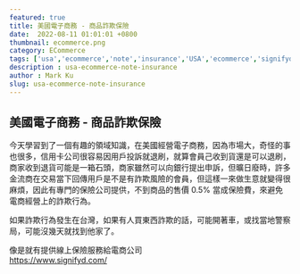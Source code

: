 ```yaml
---
featured: true
title: 美國電子商務 - 商品詐欺保險
date:  2022-08-11 01:01:01 +0800
thumbnail: ecommerce.png
category: ECommerce
tags: ['usa','ecommerce','note','insurance','USA','ecommerce','signifyd']
description : usa-ecommerce-note-insurance
author : Mark Ku
slug: usa-ecommerce-note-insurance
---
```

## 美國電子商務 - 商品詐欺保險
今天學習到了一個有趣的領域知識，在美國經營電子商務，因為市場大，奇怪的事也很多，信用卡公司很容易因用戶投訴就退刷，就算會員己收到貨還是可以退刷，商家收到退貨可能是一箱石頭，商家雖然可以向銀行提出申訴，但曠日廢時，許多金流商在交易當下回傳用戶是不是有詐欺風險的會員，但這樣一來做生意就變得很麻煩，因此有專門的保險公司提供，不到商品的售價 0.5% 當成保險費，來避免電商經營上的詐欺行為。  

如果詐欺行為發生在台灣，如果有人買東西詐欺的話，可能開著車，或找當地警察局，可能沒幾天就找到他家了。  

像是就有提供線上保險服務給電商公司  
https://www.signifyd.com/